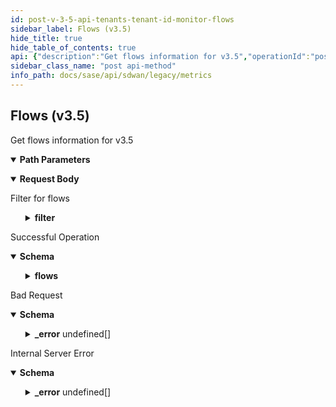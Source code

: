 ```yaml
---
id: post-v-3-5-api-tenants-tenant-id-monitor-flows
sidebar_label: Flows (v3.5)
hide_title: true
hide_table_of_contents: true
api: {"description":"Get flows information for v3.5","operationId":"post-v3.5-api-tenants-tenant_id-monitor-flows","parameters":[{"description":"Tenant Id","in":"path","name":"tenant_id","required":true,"schema":{"description":"Tenant Id","type":"string"}}],"requestBody":{"content":{"application/json":{"schema":{"properties":{"debug_level":{"description":"Debug Level","enum":["summary","tcp-flags","traffic","all"],"type":"string"},"end_time":{"format":"date","type":"string"},"filter":{"description":"Filter","properties":{"app":{"description":"App","items":{"description":"App","type":"string"},"type":"array"},"element":{"description":"Element","items":{"description":"Element","type":"string"},"type":"array"},"flow":{"description":"Flow","properties":{"destination_ip":{"description":"Destination Ip","items":{"description":"Destination Ip","type":"string"},"type":"array"},"destination_port":{"description":"Destination Port","items":{"description":"Destination Port","type":"integer"},"type":"array"},"protocol":{"description":"Protocol","type":"integer"},"source_ip":{"description":"Source Ip","items":{"description":"Source Ip","type":"string"},"type":"array"},"source_port":{"description":"Source Port","items":{"description":"Source Port","type":"integer"},"type":"array"}}},"flow_type":{"description":"Flow Type","enum":["local","wan","all"],"type":"string"},"path":{"description":"Path","items":{"description":"Path","type":"string"},"type":"array"},"path_type":{"description":"Path Type","items":{"description":"Path Type","enum":["public_direct","public_vpn","private_direct","private_vpn","unknown","servicelink"],"type":"string"},"type":"array"},"security_policy_destination_zone":{"description":"Security Policy Destination Zone","items":{"description":"Security Policy Destination Zone","type":"string"},"type":"array"},"security_policy_rule":{"description":"Security Policy Rule","items":{"description":"Security Policy Rule","type":"string"},"type":"array"},"security_policy_rule_action":{"description":"Security Policy Rule Action","enum":["allow","deny","reject"],"type":"string"},"security_policy_source_zone":{"description":"Security Policy Source Zone","items":{"description":"Security Policy Source Zone","type":"string"},"type":"array"},"site":{"description":"Site","items":{"description":"Site","type":"string"},"type":"array"},"waninterface":{"description":"Waninterface","items":{"description":"Waninterface","type":"string"},"type":"array"}}},"max_datapoints":{"description":"Max Datapoints","type":"integer"},"name":{"description":"Name: Pattern(error = INVALID_FILTER: Schema check failed - Invalid value for param {}, regexp = ^[A-Za-z]+$) ","type":"string"},"start_time":{"format":"date","type":"string"}}}}},"description":"Filter for flows"},"responses":{"200":{"content":{"application/json":{"schema":{"properties":{"flows":{"description":"Flows","properties":{"debug_level":{"description":"Debug Level","type":"string"},"end_time":{"description":"End Time","type":"string"},"items":{"description":"Items","items":{"properties":{"app_id":{"description":"App Id","type":"string"},"average_ntt":{"description":"Average Ntt: JsonInclude(content = ALWAYS, contentFilter = classOf[Void], value = ALWAYS, valueFilter = classOf[Void]) ","format":"float","type":"number"},"average_pg":{"description":"Average Pg: JsonInclude(content = ALWAYS, contentFilter = classOf[Void], value = ALWAYS, valueFilter = classOf[Void]) ","format":"float","type":"number"},"average_rtt":{"description":"Average Rtt: JsonInclude(content = ALWAYS, contentFilter = classOf[Void], value = ALWAYS, valueFilter = classOf[Void]) ","format":"float","type":"number"},"average_srt":{"description":"Average Srt: JsonInclude(content = ALWAYS, contentFilter = classOf[Void], value = ALWAYS, valueFilter = classOf[Void]) ","format":"float","type":"number"},"average_udp_trt":{"description":"Average Udp Trt: JsonInclude(content = ALWAYS, contentFilter = classOf[Void], value = ALWAYS, valueFilter = classOf[Void]) ","format":"float","type":"number"},"avg_jitter_c2s":{"description":"Avg Jitter C2s: JsonInclude(content = ALWAYS, contentFilter = classOf[Void], value = ALWAYS, valueFilter = classOf[Void]) ","format":"float","type":"number"},"avg_jitter_s2c":{"description":"Avg Jitter S2c: JsonInclude(content = ALWAYS, contentFilter = classOf[Void], value = ALWAYS, valueFilter = classOf[Void]) ","format":"float","type":"number"},"avg_mos_c2s":{"description":"Avg Mos C2s: JsonInclude(content = ALWAYS, contentFilter = classOf[Void], value = ALWAYS, valueFilter = classOf[Void]) ","format":"float","type":"number"},"avg_mos_s2c":{"description":"Avg Mos S2c: JsonInclude(content = ALWAYS, contentFilter = classOf[Void], value = ALWAYS, valueFilter = classOf[Void]) ","format":"float","type":"number"},"avg_packet_loss_c2s":{"description":"Avg Packet Loss C2s: JsonInclude(content = ALWAYS, contentFilter = classOf[Void], value = ALWAYS, valueFilter = classOf[Void]) ","format":"float","type":"number"},"avg_packet_loss_s2c":{"description":"Avg Packet Loss S2c: JsonInclude(content = ALWAYS, contentFilter = classOf[Void], value = ALWAYS, valueFilter = classOf[Void]) ","format":"float","type":"number"},"bytes_c2s":{"description":"Bytes C2s","format":"int64","type":"integer"},"bytes_s2c":{"description":"Bytes S2c","format":"int64","type":"integer"},"codec_c2s":{"description":"Codec C2s: JsonInclude(content = ALWAYS, contentFilter = classOf[Void], value = ALWAYS, valueFilter = classOf[Void]) ","items":{"description":"Codec C2s","format":"int64","type":"integer"},"type":"array"},"codec_s2c":{"description":"Codec S2c: JsonInclude(content = ALWAYS, contentFilter = classOf[Void], value = ALWAYS, valueFilter = classOf[Void]) ","items":{"description":"Codec S2c","format":"int64","type":"integer"},"type":"array"},"destination_ip":{"description":"Destination Ip","type":"string"},"destination_lan_network_id":{"description":"Destination Lan Network Id","type":"string"},"destination_lan_vlan_id":{"description":"Destination Lan Vlan Id","type":"integer"},"destination_port":{"description":"Destination Port","type":"integer"},"element_id":{"description":"Element Id","type":"string"},"fc_app_id":{"description":"Fc App Id","type":"string"},"fin_c2s":{"description":"Fin C2s","format":"int64","type":"integer"},"fin_s2c":{"description":"Fin S2c","format":"int64","type":"integer"},"flow_action":{"description":"Flow Action","type":"string"},"flow_decision_metadata_list":{"description":"Flow Decision Metadata List","items":{"properties":{"available_wan_networks":{"description":"Available Wan Networks: JsonAlias(value = [bw_paths]) JsonInclude(content = ALWAYS, contentFilter = classOf[Void], value = ALWAYS, valueFilter = classOf[Void]) ","items":{"description":"Available Wan Networks","type":"string"},"type":"array"},"chosen_wan_path":{"description":"Chosen Wan Path: JsonAlias(value = [path_id]) ","type":"string"},"flow_decision_bitmap":{"description":"Flow Decision Bitmap: JsonAlias(value = [bitmap]) JsonInclude(content = ALWAYS, contentFilter = classOf[Void], value = ALWAYS, valueFilter = classOf[Void]) ","items":{"description":"Flow Decision Bitmap","format":"int64","type":"integer"},"type":"array"},"flow_decision_time":{"description":"Flow Decision Time: JsonAlias(value = [time]) ","format":"int64","type":"integer"},"policy_allowed_wan_paths":{"description":"Policy Allowed Wan Paths: JsonAlias(value = [policy_paths]) JsonInclude(content = ALWAYS, contentFilter = classOf[Void], value = ALWAYS, valueFilter = classOf[Void]) ","items":{"description":"Policy Allowed Wan Paths","type":"string"},"type":"array"},"predictive_wan_network_normalized_load":{"description":"Predictive Wan Network Normalized Load: JsonAlias(value = [bw_values]) JsonInclude(content = ALWAYS, contentFilter = classOf[Void], value = ALWAYS, valueFilter = classOf[Void]) ","items":{"description":"Predictive Wan Network Normalized Load","type":"string"},"type":"array"},"preferred_wan_path":{"description":"Preferred Wan Path: JsonAlias(value = [pref_wan_path]) JsonInclude(content = ALWAYS, contentFilter = classOf[Void], value = ALWAYS, valueFilter = classOf[Void]) ","type":"string"},"sla_filtered_state_up_policy_allowed_wan_paths":{"description":"Sla Filtered State Up Policy Allowed Wan Paths: JsonAlias(value = [policy_l2l3_sla_paths]) JsonInclude(content = ALWAYS, contentFilter = classOf[Void], value = ALWAYS, valueFilter = classOf[Void]) ","items":{"description":"Sla Filtered State Up Policy Allowed Wan Paths","type":"string"},"type":"array"},"state_up_policy_allowed_wan_paths":{"description":"State Up Policy Allowed Wan Paths: JsonAlias(value = [policy_l2l3_paths]) JsonInclude(content = ALWAYS, contentFilter = classOf[Void], value = ALWAYS, valueFilter = classOf[Void]) ","items":{"description":"State Up Policy Allowed Wan Paths","type":"string"},"type":"array"}}},"type":"array"},"flow_end_time_ms":{"description":"Flow End Time Ms","format":"int64","type":"integer"},"flow_start_time_ms":{"description":"Flow Start Time Ms","format":"int64","type":"integer"},"incomplete_trans":{"description":"Incomplete Trans: JsonInclude(content = ALWAYS, contentFilter = classOf[Void], value = ALWAYS, valueFilter = classOf[Void]) ","format":"int64","type":"integer"},"init_success":{"description":"Init Success: JsonInclude(content = ALWAYS, contentFilter = classOf[Void], value = ALWAYS, valueFilter = classOf[Void]) ","type":"boolean"},"is_local_traffic":{"description":"Is Local Traffic","type":"boolean"},"is_sec_policy_present":{"description":"Is Sec Policy Present","type":"boolean"},"lan_dscp_lan_to_wan":{"description":"Lan Dscp Lan To Wan: JsonDeserialize(as = classOf[Void], builder = classOf[Void], contentAs = classOf[Void], contentConverter = classOf[Converter$None], contentUsing = classOf[JsonDeserializer$None], converter = classOf[Converter$None], keyAs = classOf[Void], keyUsing = classOf[KeyDeserializer$None], using = classOf[CustomGetSetPositionsDeserializer]) ","items":{"description":"Lan Dscp Lan To Wan","type":"integer"},"type":"array"},"lan_dscp_wan_to_lan":{"description":"Lan Dscp Wan To Lan: JsonDeserialize(as = classOf[Void], builder = classOf[Void], contentAs = classOf[Void], contentConverter = classOf[Converter$None], contentUsing = classOf[JsonDeserializer$None], converter = classOf[Converter$None], keyAs = classOf[Void], keyUsing = classOf[KeyDeserializer$None], using = classOf[CustomGetSetPositionsDeserializer]) ","items":{"description":"Lan Dscp Wan To Lan","type":"integer"},"type":"array"},"lan_origination_id":{"description":"Lan Origination Id","type":"string"},"lan_termination_id":{"description":"Lan Termination Id","type":"string"},"lan_to_wan":{"description":"Lan To Wan","type":"boolean"},"max_jitter_c2s":{"description":"Max Jitter C2s: JsonInclude(content = ALWAYS, contentFilter = classOf[Void], value = ALWAYS, valueFilter = classOf[Void]) ","format":"float","type":"number"},"max_jitter_s2c":{"description":"Max Jitter S2c: JsonInclude(content = ALWAYS, contentFilter = classOf[Void], value = ALWAYS, valueFilter = classOf[Void]) ","format":"float","type":"number"},"max_mos_c2s":{"description":"Max Mos C2s: JsonInclude(content = ALWAYS, contentFilter = classOf[Void], value = ALWAYS, valueFilter = classOf[Void]) ","format":"float","type":"number"},"max_mos_s2c":{"description":"Max Mos S2c: JsonInclude(content = ALWAYS, contentFilter = classOf[Void], value = ALWAYS, valueFilter = classOf[Void]) ","format":"float","type":"number"},"max_ntt":{"description":"Max Ntt: JsonInclude(content = ALWAYS, contentFilter = classOf[Void], value = ALWAYS, valueFilter = classOf[Void]) ","format":"float","type":"number"},"max_packet_loss_c2s":{"description":"Max Packet Loss C2s: JsonInclude(content = ALWAYS, contentFilter = classOf[Void], value = ALWAYS, valueFilter = classOf[Void]) ","format":"float","type":"number"},"max_packet_loss_s2c":{"description":"Max Packet Loss S2c: JsonInclude(content = ALWAYS, contentFilter = classOf[Void], value = ALWAYS, valueFilter = classOf[Void]) ","format":"float","type":"number"},"max_pg":{"description":"Max Pg: JsonInclude(content = ALWAYS, contentFilter = classOf[Void], value = ALWAYS, valueFilter = classOf[Void]) ","format":"float","type":"number"},"max_rtt":{"description":"Max Rtt: JsonInclude(content = ALWAYS, contentFilter = classOf[Void], value = ALWAYS, valueFilter = classOf[Void]) ","format":"float","type":"number"},"max_srt":{"description":"Max Srt: JsonInclude(content = ALWAYS, contentFilter = classOf[Void], value = ALWAYS, valueFilter = classOf[Void]) ","format":"float","type":"number"},"max_udp_trt":{"description":"Max Udp Trt: JsonInclude(content = ALWAYS, contentFilter = classOf[Void], value = ALWAYS, valueFilter = classOf[Void]) ","format":"float","type":"number"},"media_type":{"description":"Media Type: JsonInclude(content = ALWAYS, contentFilter = classOf[Void], value = ALWAYS, valueFilter = classOf[Void]) ","type":"string"},"min_mos_c2s":{"description":"Min Mos C2s: JsonInclude(content = ALWAYS, contentFilter = classOf[Void], value = ALWAYS, valueFilter = classOf[Void]) ","format":"float","type":"number"},"min_mos_s2c":{"description":"Min Mos S2c: JsonInclude(content = ALWAYS, contentFilter = classOf[Void], value = ALWAYS, valueFilter = classOf[Void]) ","format":"float","type":"number"},"min_ntt":{"description":"Min Ntt: JsonInclude(content = ALWAYS, contentFilter = classOf[Void], value = ALWAYS, valueFilter = classOf[Void]) ","format":"float","type":"number"},"min_pg":{"description":"Min Pg: JsonInclude(content = ALWAYS, contentFilter = classOf[Void], value = ALWAYS, valueFilter = classOf[Void]) ","format":"float","type":"number"},"min_rtt":{"description":"Min Rtt: JsonInclude(content = ALWAYS, contentFilter = classOf[Void], value = ALWAYS, valueFilter = classOf[Void]) ","format":"float","type":"number"},"min_srt":{"description":"Min Srt: JsonInclude(content = ALWAYS, contentFilter = classOf[Void], value = ALWAYS, valueFilter = classOf[Void]) ","format":"float","type":"number"},"min_udp_trt":{"description":"Min Udp Trt: JsonInclude(content = ALWAYS, contentFilter = classOf[Void], value = ALWAYS, valueFilter = classOf[Void]) ","format":"float","type":"number"},"network_policy_dst_prefix_id":{"description":"Network Policy Dst Prefix Id","type":"string"},"network_policy_id":{"description":"Network Policy Id","type":"string"},"network_policy_nctx_id":{"description":"Network Policy Nctx Id","type":"string"},"network_policy_set_id":{"description":"Network Policy Set Id","type":"string"},"network_policy_src_prefix_id":{"description":"Network Policy Src Prefix Id","type":"string"},"network_policy_stack_id":{"description":"Network Policy Stack Id","type":"string"},"new_flow":{"description":"New Flow","type":"boolean"},"ooo_pkts_c2s":{"description":"Ooo Pkts C2s","format":"int64","type":"integer"},"ooo_pkts_s2c":{"description":"Ooo Pkts S2c","format":"int64","type":"integer"},"packets_c2s":{"description":"Packets C2s","format":"int64","type":"integer"},"packets_s2c":{"description":"Packets S2c","format":"int64","type":"integer"},"path_id":{"description":"Path Id","type":"string"},"path_type":{"description":"Path Type","type":"string"},"policy_id":{"description":"Policy Id","type":"string"},"priority_class":{"description":"Priority Class: JsonInclude(content = ALWAYS, contentFilter = classOf[Void], value = ALWAYS, valueFilter = classOf[Void]) ","type":"integer"},"priority_policy_default_rule_mapping_incoming_dscp":{"description":"Priority Policy Default Rule Mapping Incoming Dscp","format":"int64","type":"integer"},"priority_policy_dst_prefix_id":{"description":"Priority Policy Dst Prefix Id","type":"string"},"priority_policy_id":{"description":"Priority Policy Id","type":"string"},"priority_policy_nctx_id":{"description":"Priority Policy Nctx Id","type":"string"},"priority_policy_remark_dscp":{"description":"Priority Policy Remark Dscp","format":"int64","type":"integer"},"priority_policy_set_id":{"description":"Priority Policy Set Id","type":"string"},"priority_policy_src_prefix_id":{"description":"Priority Policy Src Prefix Id","type":"string"},"priority_policy_stack_id":{"description":"Priority Policy Stack Id","type":"string"},"protocol":{"description":"Protocol","type":"integer"},"reset_c2s":{"description":"Reset C2s","format":"int64","type":"integer"},"reset_s2c":{"description":"Reset S2c","format":"int64","type":"integer"},"retransmit_bytes_c2s":{"description":"Retransmit Bytes C2s","format":"int64","type":"integer"},"retransmit_bytes_s2c":{"description":"Retransmit Bytes S2c","format":"int64","type":"integer"},"retransmit_pkts_c2s":{"description":"Retransmit Pkts C2s","format":"int64","type":"integer"},"retransmit_pkts_s2c":{"description":"Retransmit Pkts S2c","format":"int64","type":"integer"},"sack_pkts_c2s":{"description":"Sack Pkts C2s","format":"int64","type":"integer"},"sack_pkts_s2c":{"description":"Sack Pkts S2c","format":"int64","type":"integer"},"sec_fc_app_id":{"description":"Sec Fc App Id","items":{"description":"Sec Fc App Id","type":"string"},"type":"array"},"security_policy_rules":{"description":"Security Policy Rules: JsonInclude(content = ALWAYS, contentFilter = classOf[Void], value = NON_EMPTY, valueFilter = classOf[Void]) ","items":{"properties":{"bytes_c2s":{"format":"int64","type":"integer"},"bytes_s2c":{"format":"int64","type":"integer"},"packets_c2s":{"format":"int64","type":"integer"},"packets_s2c":{"format":"int64","type":"integer"},"security_destination_zone_id":{"description":"Security Destination Zone Id: JsonAlias(value = [dst_zone_id]) ","type":"string"},"security_policy_rule_action":{"description":"Security Policy Rule Action: JsonAlias(value = [action]) ","type":"string"},"security_policy_rule_id":{"description":"Security Policy Rule Id: JsonAlias(value = [rule_id]) ","type":"string"},"security_source_zone_id":{"description":"Security Source Zone Id: JsonAlias(value = [src_zone_id]) ","type":"string"},"time":{"description":"Time","format":"int64","type":"integer"}}},"type":"array"},"service_endpoint_id":{"description":"Service Endpoint Id: JsonInclude(content = ALWAYS, contentFilter = classOf[Void], value = ALWAYS, valueFilter = classOf[Void]) ","type":"string"},"source_ip":{"description":"Source Ip","type":"string"},"source_lan_network_id":{"description":"Source Lan Network Id","type":"string"},"source_lan_vlan_id":{"description":"Source Lan Vlan Id","type":"integer"},"source_port":{"description":"Source Port","type":"integer"},"success_transactions":{"description":"Success Transactions: JsonInclude(content = ALWAYS, contentFilter = classOf[Void], value = ALWAYS, valueFilter = classOf[Void]) ","format":"int64","type":"integer"},"syn_c2s":{"description":"Syn C2s","format":"int64","type":"integer"},"syn_s2c":{"description":"Syn S2c","format":"int64","type":"integer"},"traffic_type":{"description":"Traffic Type: JsonInclude(content = ALWAYS, contentFilter = classOf[Void], value = ALWAYS, valueFilter = classOf[Void]) ","type":"string"},"unknown_domain":{"description":"Unknown Domain","type":"string"},"unknown_reason":{"description":"Unknown Reason","type":"string"},"vlan_id":{"description":"Vlan Id","type":"integer"},"wan_path_change_reason":{"description":"Wan Path Change Reason: JsonInclude(content = ALWAYS, contentFilter = classOf[Void], value = ALWAYS, valueFilter = classOf[Void]) ","type":"string"},"waninterface_id":{"description":"Waninterface Id","type":"string"},"win_scaler_c2s":{"description":"Win Scaler C2s","format":"int64","type":"integer"},"win_scaler_s2c":{"description":"Win Scaler S2c","format":"int64","type":"integer"},"win_size_c2s":{"description":"Win Size C2s","format":"int64","type":"integer"},"win_size_s2c":{"description":"Win Size S2c","format":"int64","type":"integer"}}},"type":"array"},"start_time":{"description":"Start Time","type":"string"}}}}}}},"description":"Successful Operation"},"400":{"content":{"application/json":{"example":{"value":{"_error":[{"code":"EMPTY_REQ_BODY"},{"code":"SCHEMA_MISMATCH"},{"code":"START_TIME_GREATER_THAN_END_TIME"},{"code":"INVALID_REQUEST_ERROR_0001"},{"code":"EMPTY_FILTER"},{"code":"PATH_AND_PATH_TYPE_NOT_SUPPORTED"},{"code":"SITE_WITH_PATH_MISSING"},{"code":"SITE_WITH_WANINTERFACE_MISSING"},{"code":"SITE_WITH_ELEMENT_MISSING"},{"code":"SITE_WITH_FLOW_TUPLE_MISSING"},{"code":"INVALID_IP"},{"code":"INVALID_FLOW_TYPE"}]}},"schema":{"properties":{"_error":{"items":{"properties":{"code":{"type":"string"},"message":{"type":"string"}}},"type":"array"}}}}},"description":"Bad Request"},"500":{"content":{"application/json":{"schema":{"properties":{"_error":{"items":{"properties":{"code":{"type":"string"},"message":{"type":"string"}}},"type":"array"}}}}},"description":"Internal Server Error"}},"tags":["Metrics"],"method":"post","path":"/v3.5/api/tenants/{tenant_id}/monitor/flows","jsonRequestBodyExample":{"debug_level":"summary","end_time":"2022-08-15","filter":{"app":["string"],"element":["string"],"flow":{"destination_ip":["string"],"destination_port":[0],"protocol":0,"source_ip":["string"],"source_port":[0]},"flow_type":"local","path":["string"],"path_type":["public_direct"],"security_policy_destination_zone":["string"],"security_policy_rule":["string"],"security_policy_rule_action":"allow","security_policy_source_zone":["string"],"site":["string"],"waninterface":["string"]},"max_datapoints":0,"name":"string","start_time":"2022-08-15"},"info":{"contact":{},"description":"List of APIs used to retrieve SDWAN metrics such as badnwidth utilization, TCP transaction, application health, application performance, LQM, flows, interface & system metrics.","title":"Metrics","version":"Latest"},"postman":{"name":"Flows (v3.5)","description":{"content":"Get flows information for v3.5","type":"text/plain"},"url":{"path":["v3.5","api","tenants",":tenant_id","monitor","flows"],"host":["{{baseUrl}}"],"query":[],"variable":[{"disabled":false,"description":{"content":"(Required) Tenant Id","type":"text/plain"},"type":"any","value":"","key":"tenant_id"}]},"header":[{"key":"Content-Type","value":"application/json"},{"key":"Accept","value":"application/json"}],"method":"POST","body":{"mode":"raw","raw":"\"\"","options":{"raw":{"language":"json"}}}}}
sidebar_class_name: "post api-method"
info_path: docs/sase/api/sdwan/legacy/metrics
---
```



## Flows (v3.5)



Get flows information for v3.5

<details style={{"marginBottom":"1rem"}} data-collapsed={false} open={true}><summary style={{}}><strong>Path Parameters</strong></summary><div><ul><ParamsItem className={"paramsItem"} param={{"description":"Tenant Id","in":"path","name":"tenant_id","required":true,"schema":{"description":"Tenant Id","type":"string"}}}></ParamsItem></ul></div></details><MimeTabs><TabItem label={"application/json"} value={"application/json-schema"}><details style={{}} data-collapsed={false} open={true}><summary style={{"textAlign":"left"}}><strong>Request Body</strong></summary><div style={{"textAlign":"left","marginLeft":"1rem"}}><div style={{"marginTop":"1rem","marginBottom":"1rem"}}>

Filter for flows

</div></div><ul style={{"marginLeft":"1rem"}}><SchemaItem collapsible={false} name={"debug_level"} required={false} schemaDescription={"Debug Level"} schemaName={"string"} qualifierMessage={"**Possible values:** [`summary`, `tcp-flags`, `traffic`, `all`]"} defaultValue={undefined}></SchemaItem><SchemaItem collapsible={false} name={"end_time"} required={false} schemaDescription={undefined} schemaName={"date"} qualifierMessage={undefined} defaultValue={undefined}></SchemaItem><SchemaItem collapsible={true} className={"schemaItem"}><details style={{}}><summary style={{}}><strong>filter</strong><span style={{"opacity":"0.6"}}> </span></summary><div style={{"marginLeft":"1rem"}}><div style={{"marginTop":".5rem","marginBottom":".5rem"}}>

Filter

</div><SchemaItem collapsible={false} name={"app"} required={false} schemaDescription={"App"} schemaName={"string[]"} qualifierMessage={undefined} defaultValue={undefined}></SchemaItem><SchemaItem collapsible={false} name={"element"} required={false} schemaDescription={"Element"} schemaName={"string[]"} qualifierMessage={undefined} defaultValue={undefined}></SchemaItem><SchemaItem collapsible={true} className={"schemaItem"}><details style={{}}><summary style={{}}><strong>flow</strong><span style={{"opacity":"0.6"}}> </span></summary><div style={{"marginLeft":"1rem"}}><div style={{"marginTop":".5rem","marginBottom":".5rem"}}>

Flow

</div><SchemaItem collapsible={false} name={"destination_ip"} required={false} schemaDescription={"Destination Ip"} schemaName={"string[]"} qualifierMessage={undefined} defaultValue={undefined}></SchemaItem><SchemaItem collapsible={false} name={"destination_port"} required={false} schemaDescription={"Destination Port"} schemaName={"integer[]"} qualifierMessage={undefined} defaultValue={undefined}></SchemaItem><SchemaItem collapsible={false} name={"protocol"} required={false} schemaDescription={"Protocol"} schemaName={"integer"} qualifierMessage={undefined} defaultValue={undefined}></SchemaItem><SchemaItem collapsible={false} name={"source_ip"} required={false} schemaDescription={"Source Ip"} schemaName={"string[]"} qualifierMessage={undefined} defaultValue={undefined}></SchemaItem><SchemaItem collapsible={false} name={"source_port"} required={false} schemaDescription={"Source Port"} schemaName={"integer[]"} qualifierMessage={undefined} defaultValue={undefined}></SchemaItem></div></details></SchemaItem><SchemaItem collapsible={false} name={"flow_type"} required={false} schemaDescription={"Flow Type"} schemaName={"string"} qualifierMessage={"**Possible values:** [`local`, `wan`, `all`]"} defaultValue={undefined}></SchemaItem><SchemaItem collapsible={false} name={"path"} required={false} schemaDescription={"Path"} schemaName={"string[]"} qualifierMessage={undefined} defaultValue={undefined}></SchemaItem><SchemaItem collapsible={false} name={"path_type"} required={false} schemaDescription={"Path Type"} schemaName={"string[]"} qualifierMessage={"**Possible values:** [`public_direct`, `public_vpn`, `private_direct`, `private_vpn`, `unknown`, `servicelink`]"} defaultValue={undefined}></SchemaItem><SchemaItem collapsible={false} name={"security_policy_destination_zone"} required={false} schemaDescription={"Security Policy Destination Zone"} schemaName={"string[]"} qualifierMessage={undefined} defaultValue={undefined}></SchemaItem><SchemaItem collapsible={false} name={"security_policy_rule"} required={false} schemaDescription={"Security Policy Rule"} schemaName={"string[]"} qualifierMessage={undefined} defaultValue={undefined}></SchemaItem><SchemaItem collapsible={false} name={"security_policy_rule_action"} required={false} schemaDescription={"Security Policy Rule Action"} schemaName={"string"} qualifierMessage={"**Possible values:** [`allow`, `deny`, `reject`]"} defaultValue={undefined}></SchemaItem><SchemaItem collapsible={false} name={"security_policy_source_zone"} required={false} schemaDescription={"Security Policy Source Zone"} schemaName={"string[]"} qualifierMessage={undefined} defaultValue={undefined}></SchemaItem><SchemaItem collapsible={false} name={"site"} required={false} schemaDescription={"Site"} schemaName={"string[]"} qualifierMessage={undefined} defaultValue={undefined}></SchemaItem><SchemaItem collapsible={false} name={"waninterface"} required={false} schemaDescription={"Waninterface"} schemaName={"string[]"} qualifierMessage={undefined} defaultValue={undefined}></SchemaItem></div></details></SchemaItem><SchemaItem collapsible={false} name={"max_datapoints"} required={false} schemaDescription={"Max Datapoints"} schemaName={"integer"} qualifierMessage={undefined} defaultValue={undefined}></SchemaItem><SchemaItem collapsible={false} name={"name"} required={false} schemaDescription={"Name: Pattern(error = INVALID_FILTER: Schema check failed - Invalid value for param {}, regexp = ^[A-Za-z]+$) "} schemaName={"string"} qualifierMessage={undefined} defaultValue={undefined}></SchemaItem><SchemaItem collapsible={false} name={"start_time"} required={false} schemaDescription={undefined} schemaName={"date"} qualifierMessage={undefined} defaultValue={undefined}></SchemaItem></ul></details></TabItem></MimeTabs><div><ApiTabs><TabItem label={"200"} value={"200"}><div>

Successful Operation

</div><div><MimeTabs groupId={"mime-type"}><TabItem label={"application/json"} value={"application/json"}><SchemaTabs groupId={"schema-tabs"}><TabTtem label={"Schema"} value={"Schema"}><details style={{}} data-collapsed={false} open={true}><summary style={{"textAlign":"left"}}><strong>Schema</strong></summary><div style={{"textAlign":"left","marginLeft":"1rem"}}></div><ul style={{"marginLeft":"1rem"}}><SchemaItem collapsible={true} className={"schemaItem"}><details style={{}}><summary style={{}}><strong>flows</strong><span style={{"opacity":"0.6"}}> </span></summary><div style={{"marginLeft":"1rem"}}><div style={{"marginTop":".5rem","marginBottom":".5rem"}}>

Flows

</div><SchemaItem collapsible={false} name={"debug_level"} required={false} schemaDescription={"Debug Level"} schemaName={"string"} qualifierMessage={undefined} defaultValue={undefined}></SchemaItem><SchemaItem collapsible={false} name={"end_time"} required={false} schemaDescription={"End Time"} schemaName={"string"} qualifierMessage={undefined} defaultValue={undefined}></SchemaItem><SchemaItem collapsible={true} className={"schemaItem"}><details style={{}}><summary style={{}}><strong>items</strong><span style={{"opacity":"0.6"}}> undefined[]</span></summary><div style={{"marginLeft":"1rem"}}><div style={{"marginTop":".5rem","marginBottom":".5rem"}}>

Items

</div><SchemaItem collapsible={false} name={"app_id"} required={false} schemaDescription={"App Id"} schemaName={"string"} qualifierMessage={undefined} defaultValue={undefined}></SchemaItem><SchemaItem collapsible={false} name={"average_ntt"} required={false} schemaDescription={"Average Ntt: JsonInclude(content = ALWAYS, contentFilter = classOf[Void], value = ALWAYS, valueFilter = classOf[Void]) "} schemaName={"float"} qualifierMessage={undefined} defaultValue={undefined}></SchemaItem><SchemaItem collapsible={false} name={"average_pg"} required={false} schemaDescription={"Average Pg: JsonInclude(content = ALWAYS, contentFilter = classOf[Void], value = ALWAYS, valueFilter = classOf[Void]) "} schemaName={"float"} qualifierMessage={undefined} defaultValue={undefined}></SchemaItem><SchemaItem collapsible={false} name={"average_rtt"} required={false} schemaDescription={"Average Rtt: JsonInclude(content = ALWAYS, contentFilter = classOf[Void], value = ALWAYS, valueFilter = classOf[Void]) "} schemaName={"float"} qualifierMessage={undefined} defaultValue={undefined}></SchemaItem><SchemaItem collapsible={false} name={"average_srt"} required={false} schemaDescription={"Average Srt: JsonInclude(content = ALWAYS, contentFilter = classOf[Void], value = ALWAYS, valueFilter = classOf[Void]) "} schemaName={"float"} qualifierMessage={undefined} defaultValue={undefined}></SchemaItem><SchemaItem collapsible={false} name={"average_udp_trt"} required={false} schemaDescription={"Average Udp Trt: JsonInclude(content = ALWAYS, contentFilter = classOf[Void], value = ALWAYS, valueFilter = classOf[Void]) "} schemaName={"float"} qualifierMessage={undefined} defaultValue={undefined}></SchemaItem><SchemaItem collapsible={false} name={"avg_jitter_c2s"} required={false} schemaDescription={"Avg Jitter C2s: JsonInclude(content = ALWAYS, contentFilter = classOf[Void], value = ALWAYS, valueFilter = classOf[Void]) "} schemaName={"float"} qualifierMessage={undefined} defaultValue={undefined}></SchemaItem><SchemaItem collapsible={false} name={"avg_jitter_s2c"} required={false} schemaDescription={"Avg Jitter S2c: JsonInclude(content = ALWAYS, contentFilter = classOf[Void], value = ALWAYS, valueFilter = classOf[Void]) "} schemaName={"float"} qualifierMessage={undefined} defaultValue={undefined}></SchemaItem><SchemaItem collapsible={false} name={"avg_mos_c2s"} required={false} schemaDescription={"Avg Mos C2s: JsonInclude(content = ALWAYS, contentFilter = classOf[Void], value = ALWAYS, valueFilter = classOf[Void]) "} schemaName={"float"} qualifierMessage={undefined} defaultValue={undefined}></SchemaItem><SchemaItem collapsible={false} name={"avg_mos_s2c"} required={false} schemaDescription={"Avg Mos S2c: JsonInclude(content = ALWAYS, contentFilter = classOf[Void], value = ALWAYS, valueFilter = classOf[Void]) "} schemaName={"float"} qualifierMessage={undefined} defaultValue={undefined}></SchemaItem><SchemaItem collapsible={false} name={"avg_packet_loss_c2s"} required={false} schemaDescription={"Avg Packet Loss C2s: JsonInclude(content = ALWAYS, contentFilter = classOf[Void], value = ALWAYS, valueFilter = classOf[Void]) "} schemaName={"float"} qualifierMessage={undefined} defaultValue={undefined}></SchemaItem><SchemaItem collapsible={false} name={"avg_packet_loss_s2c"} required={false} schemaDescription={"Avg Packet Loss S2c: JsonInclude(content = ALWAYS, contentFilter = classOf[Void], value = ALWAYS, valueFilter = classOf[Void]) "} schemaName={"float"} qualifierMessage={undefined} defaultValue={undefined}></SchemaItem><SchemaItem collapsible={false} name={"bytes_c2s"} required={false} schemaDescription={"Bytes C2s"} schemaName={"int64"} qualifierMessage={undefined} defaultValue={undefined}></SchemaItem><SchemaItem collapsible={false} name={"bytes_s2c"} required={false} schemaDescription={"Bytes S2c"} schemaName={"int64"} qualifierMessage={undefined} defaultValue={undefined}></SchemaItem><SchemaItem collapsible={false} name={"codec_c2s"} required={false} schemaDescription={"Codec C2s: JsonInclude(content = ALWAYS, contentFilter = classOf[Void], value = ALWAYS, valueFilter = classOf[Void]) "} schemaName={"int64[]"} qualifierMessage={undefined} defaultValue={undefined}></SchemaItem><SchemaItem collapsible={false} name={"codec_s2c"} required={false} schemaDescription={"Codec S2c: JsonInclude(content = ALWAYS, contentFilter = classOf[Void], value = ALWAYS, valueFilter = classOf[Void]) "} schemaName={"int64[]"} qualifierMessage={undefined} defaultValue={undefined}></SchemaItem><SchemaItem collapsible={false} name={"destination_ip"} required={false} schemaDescription={"Destination Ip"} schemaName={"string"} qualifierMessage={undefined} defaultValue={undefined}></SchemaItem><SchemaItem collapsible={false} name={"destination_lan_network_id"} required={false} schemaDescription={"Destination Lan Network Id"} schemaName={"string"} qualifierMessage={undefined} defaultValue={undefined}></SchemaItem><SchemaItem collapsible={false} name={"destination_lan_vlan_id"} required={false} schemaDescription={"Destination Lan Vlan Id"} schemaName={"integer"} qualifierMessage={undefined} defaultValue={undefined}></SchemaItem><SchemaItem collapsible={false} name={"destination_port"} required={false} schemaDescription={"Destination Port"} schemaName={"integer"} qualifierMessage={undefined} defaultValue={undefined}></SchemaItem><SchemaItem collapsible={false} name={"element_id"} required={false} schemaDescription={"Element Id"} schemaName={"string"} qualifierMessage={undefined} defaultValue={undefined}></SchemaItem><SchemaItem collapsible={false} name={"fc_app_id"} required={false} schemaDescription={"Fc App Id"} schemaName={"string"} qualifierMessage={undefined} defaultValue={undefined}></SchemaItem><SchemaItem collapsible={false} name={"fin_c2s"} required={false} schemaDescription={"Fin C2s"} schemaName={"int64"} qualifierMessage={undefined} defaultValue={undefined}></SchemaItem><SchemaItem collapsible={false} name={"fin_s2c"} required={false} schemaDescription={"Fin S2c"} schemaName={"int64"} qualifierMessage={undefined} defaultValue={undefined}></SchemaItem><SchemaItem collapsible={false} name={"flow_action"} required={false} schemaDescription={"Flow Action"} schemaName={"string"} qualifierMessage={undefined} defaultValue={undefined}></SchemaItem><SchemaItem collapsible={true} className={"schemaItem"}><details style={{}}><summary style={{}}><strong>flow_decision_metadata_list</strong><span style={{"opacity":"0.6"}}> undefined[]</span></summary><div style={{"marginLeft":"1rem"}}><div style={{"marginTop":".5rem","marginBottom":".5rem"}}>

Flow Decision Metadata List

</div><SchemaItem collapsible={false} name={"available_wan_networks"} required={false} schemaDescription={"Available Wan Networks: JsonAlias(value = [bw_paths]) JsonInclude(content = ALWAYS, contentFilter = classOf[Void], value = ALWAYS, valueFilter = classOf[Void]) "} schemaName={"string[]"} qualifierMessage={undefined} defaultValue={undefined}></SchemaItem><SchemaItem collapsible={false} name={"chosen_wan_path"} required={false} schemaDescription={"Chosen Wan Path: JsonAlias(value = [path_id]) "} schemaName={"string"} qualifierMessage={undefined} defaultValue={undefined}></SchemaItem><SchemaItem collapsible={false} name={"flow_decision_bitmap"} required={false} schemaDescription={"Flow Decision Bitmap: JsonAlias(value = [bitmap]) JsonInclude(content = ALWAYS, contentFilter = classOf[Void], value = ALWAYS, valueFilter = classOf[Void]) "} schemaName={"int64[]"} qualifierMessage={undefined} defaultValue={undefined}></SchemaItem><SchemaItem collapsible={false} name={"flow_decision_time"} required={false} schemaDescription={"Flow Decision Time: JsonAlias(value = [time]) "} schemaName={"int64"} qualifierMessage={undefined} defaultValue={undefined}></SchemaItem><SchemaItem collapsible={false} name={"policy_allowed_wan_paths"} required={false} schemaDescription={"Policy Allowed Wan Paths: JsonAlias(value = [policy_paths]) JsonInclude(content = ALWAYS, contentFilter = classOf[Void], value = ALWAYS, valueFilter = classOf[Void]) "} schemaName={"string[]"} qualifierMessage={undefined} defaultValue={undefined}></SchemaItem><SchemaItem collapsible={false} name={"predictive_wan_network_normalized_load"} required={false} schemaDescription={"Predictive Wan Network Normalized Load: JsonAlias(value = [bw_values]) JsonInclude(content = ALWAYS, contentFilter = classOf[Void], value = ALWAYS, valueFilter = classOf[Void]) "} schemaName={"string[]"} qualifierMessage={undefined} defaultValue={undefined}></SchemaItem><SchemaItem collapsible={false} name={"preferred_wan_path"} required={false} schemaDescription={"Preferred Wan Path: JsonAlias(value = [pref_wan_path]) JsonInclude(content = ALWAYS, contentFilter = classOf[Void], value = ALWAYS, valueFilter = classOf[Void]) "} schemaName={"string"} qualifierMessage={undefined} defaultValue={undefined}></SchemaItem><SchemaItem collapsible={false} name={"sla_filtered_state_up_policy_allowed_wan_paths"} required={false} schemaDescription={"Sla Filtered State Up Policy Allowed Wan Paths: JsonAlias(value = [policy_l2l3_sla_paths]) JsonInclude(content = ALWAYS, contentFilter = classOf[Void], value = ALWAYS, valueFilter = classOf[Void]) "} schemaName={"string[]"} qualifierMessage={undefined} defaultValue={undefined}></SchemaItem><SchemaItem collapsible={false} name={"state_up_policy_allowed_wan_paths"} required={false} schemaDescription={"State Up Policy Allowed Wan Paths: JsonAlias(value = [policy_l2l3_paths]) JsonInclude(content = ALWAYS, contentFilter = classOf[Void], value = ALWAYS, valueFilter = classOf[Void]) "} schemaName={"string[]"} qualifierMessage={undefined} defaultValue={undefined}></SchemaItem></div></details></SchemaItem><SchemaItem collapsible={false} name={"flow_end_time_ms"} required={false} schemaDescription={"Flow End Time Ms"} schemaName={"int64"} qualifierMessage={undefined} defaultValue={undefined}></SchemaItem><SchemaItem collapsible={false} name={"flow_start_time_ms"} required={false} schemaDescription={"Flow Start Time Ms"} schemaName={"int64"} qualifierMessage={undefined} defaultValue={undefined}></SchemaItem><SchemaItem collapsible={false} name={"incomplete_trans"} required={false} schemaDescription={"Incomplete Trans: JsonInclude(content = ALWAYS, contentFilter = classOf[Void], value = ALWAYS, valueFilter = classOf[Void]) "} schemaName={"int64"} qualifierMessage={undefined} defaultValue={undefined}></SchemaItem><SchemaItem collapsible={false} name={"init_success"} required={false} schemaDescription={"Init Success: JsonInclude(content = ALWAYS, contentFilter = classOf[Void], value = ALWAYS, valueFilter = classOf[Void]) "} schemaName={"boolean"} qualifierMessage={undefined} defaultValue={undefined}></SchemaItem><SchemaItem collapsible={false} name={"is_local_traffic"} required={false} schemaDescription={"Is Local Traffic"} schemaName={"boolean"} qualifierMessage={undefined} defaultValue={undefined}></SchemaItem><SchemaItem collapsible={false} name={"is_sec_policy_present"} required={false} schemaDescription={"Is Sec Policy Present"} schemaName={"boolean"} qualifierMessage={undefined} defaultValue={undefined}></SchemaItem><SchemaItem collapsible={false} name={"lan_dscp_lan_to_wan"} required={false} schemaDescription={"Lan Dscp Lan To Wan: JsonDeserialize(as = classOf[Void], builder = classOf[Void], contentAs = classOf[Void], contentConverter = classOf[Converter$None], contentUsing = classOf[JsonDeserializer$None], converter = classOf[Converter$None], keyAs = classOf[Void], keyUsing = classOf[KeyDeserializer$None], using = classOf[CustomGetSetPositionsDeserializer]) "} schemaName={"integer[]"} qualifierMessage={undefined} defaultValue={undefined}></SchemaItem><SchemaItem collapsible={false} name={"lan_dscp_wan_to_lan"} required={false} schemaDescription={"Lan Dscp Wan To Lan: JsonDeserialize(as = classOf[Void], builder = classOf[Void], contentAs = classOf[Void], contentConverter = classOf[Converter$None], contentUsing = classOf[JsonDeserializer$None], converter = classOf[Converter$None], keyAs = classOf[Void], keyUsing = classOf[KeyDeserializer$None], using = classOf[CustomGetSetPositionsDeserializer]) "} schemaName={"integer[]"} qualifierMessage={undefined} defaultValue={undefined}></SchemaItem><SchemaItem collapsible={false} name={"lan_origination_id"} required={false} schemaDescription={"Lan Origination Id"} schemaName={"string"} qualifierMessage={undefined} defaultValue={undefined}></SchemaItem><SchemaItem collapsible={false} name={"lan_termination_id"} required={false} schemaDescription={"Lan Termination Id"} schemaName={"string"} qualifierMessage={undefined} defaultValue={undefined}></SchemaItem><SchemaItem collapsible={false} name={"lan_to_wan"} required={false} schemaDescription={"Lan To Wan"} schemaName={"boolean"} qualifierMessage={undefined} defaultValue={undefined}></SchemaItem><SchemaItem collapsible={false} name={"max_jitter_c2s"} required={false} schemaDescription={"Max Jitter C2s: JsonInclude(content = ALWAYS, contentFilter = classOf[Void], value = ALWAYS, valueFilter = classOf[Void]) "} schemaName={"float"} qualifierMessage={undefined} defaultValue={undefined}></SchemaItem><SchemaItem collapsible={false} name={"max_jitter_s2c"} required={false} schemaDescription={"Max Jitter S2c: JsonInclude(content = ALWAYS, contentFilter = classOf[Void], value = ALWAYS, valueFilter = classOf[Void]) "} schemaName={"float"} qualifierMessage={undefined} defaultValue={undefined}></SchemaItem><SchemaItem collapsible={false} name={"max_mos_c2s"} required={false} schemaDescription={"Max Mos C2s: JsonInclude(content = ALWAYS, contentFilter = classOf[Void], value = ALWAYS, valueFilter = classOf[Void]) "} schemaName={"float"} qualifierMessage={undefined} defaultValue={undefined}></SchemaItem><SchemaItem collapsible={false} name={"max_mos_s2c"} required={false} schemaDescription={"Max Mos S2c: JsonInclude(content = ALWAYS, contentFilter = classOf[Void], value = ALWAYS, valueFilter = classOf[Void]) "} schemaName={"float"} qualifierMessage={undefined} defaultValue={undefined}></SchemaItem><SchemaItem collapsible={false} name={"max_ntt"} required={false} schemaDescription={"Max Ntt: JsonInclude(content = ALWAYS, contentFilter = classOf[Void], value = ALWAYS, valueFilter = classOf[Void]) "} schemaName={"float"} qualifierMessage={undefined} defaultValue={undefined}></SchemaItem><SchemaItem collapsible={false} name={"max_packet_loss_c2s"} required={false} schemaDescription={"Max Packet Loss C2s: JsonInclude(content = ALWAYS, contentFilter = classOf[Void], value = ALWAYS, valueFilter = classOf[Void]) "} schemaName={"float"} qualifierMessage={undefined} defaultValue={undefined}></SchemaItem><SchemaItem collapsible={false} name={"max_packet_loss_s2c"} required={false} schemaDescription={"Max Packet Loss S2c: JsonInclude(content = ALWAYS, contentFilter = classOf[Void], value = ALWAYS, valueFilter = classOf[Void]) "} schemaName={"float"} qualifierMessage={undefined} defaultValue={undefined}></SchemaItem><SchemaItem collapsible={false} name={"max_pg"} required={false} schemaDescription={"Max Pg: JsonInclude(content = ALWAYS, contentFilter = classOf[Void], value = ALWAYS, valueFilter = classOf[Void]) "} schemaName={"float"} qualifierMessage={undefined} defaultValue={undefined}></SchemaItem><SchemaItem collapsible={false} name={"max_rtt"} required={false} schemaDescription={"Max Rtt: JsonInclude(content = ALWAYS, contentFilter = classOf[Void], value = ALWAYS, valueFilter = classOf[Void]) "} schemaName={"float"} qualifierMessage={undefined} defaultValue={undefined}></SchemaItem><SchemaItem collapsible={false} name={"max_srt"} required={false} schemaDescription={"Max Srt: JsonInclude(content = ALWAYS, contentFilter = classOf[Void], value = ALWAYS, valueFilter = classOf[Void]) "} schemaName={"float"} qualifierMessage={undefined} defaultValue={undefined}></SchemaItem><SchemaItem collapsible={false} name={"max_udp_trt"} required={false} schemaDescription={"Max Udp Trt: JsonInclude(content = ALWAYS, contentFilter = classOf[Void], value = ALWAYS, valueFilter = classOf[Void]) "} schemaName={"float"} qualifierMessage={undefined} defaultValue={undefined}></SchemaItem><SchemaItem collapsible={false} name={"media_type"} required={false} schemaDescription={"Media Type: JsonInclude(content = ALWAYS, contentFilter = classOf[Void], value = ALWAYS, valueFilter = classOf[Void]) "} schemaName={"string"} qualifierMessage={undefined} defaultValue={undefined}></SchemaItem><SchemaItem collapsible={false} name={"min_mos_c2s"} required={false} schemaDescription={"Min Mos C2s: JsonInclude(content = ALWAYS, contentFilter = classOf[Void], value = ALWAYS, valueFilter = classOf[Void]) "} schemaName={"float"} qualifierMessage={undefined} defaultValue={undefined}></SchemaItem><SchemaItem collapsible={false} name={"min_mos_s2c"} required={false} schemaDescription={"Min Mos S2c: JsonInclude(content = ALWAYS, contentFilter = classOf[Void], value = ALWAYS, valueFilter = classOf[Void]) "} schemaName={"float"} qualifierMessage={undefined} defaultValue={undefined}></SchemaItem><SchemaItem collapsible={false} name={"min_ntt"} required={false} schemaDescription={"Min Ntt: JsonInclude(content = ALWAYS, contentFilter = classOf[Void], value = ALWAYS, valueFilter = classOf[Void]) "} schemaName={"float"} qualifierMessage={undefined} defaultValue={undefined}></SchemaItem><SchemaItem collapsible={false} name={"min_pg"} required={false} schemaDescription={"Min Pg: JsonInclude(content = ALWAYS, contentFilter = classOf[Void], value = ALWAYS, valueFilter = classOf[Void]) "} schemaName={"float"} qualifierMessage={undefined} defaultValue={undefined}></SchemaItem><SchemaItem collapsible={false} name={"min_rtt"} required={false} schemaDescription={"Min Rtt: JsonInclude(content = ALWAYS, contentFilter = classOf[Void], value = ALWAYS, valueFilter = classOf[Void]) "} schemaName={"float"} qualifierMessage={undefined} defaultValue={undefined}></SchemaItem><SchemaItem collapsible={false} name={"min_srt"} required={false} schemaDescription={"Min Srt: JsonInclude(content = ALWAYS, contentFilter = classOf[Void], value = ALWAYS, valueFilter = classOf[Void]) "} schemaName={"float"} qualifierMessage={undefined} defaultValue={undefined}></SchemaItem><SchemaItem collapsible={false} name={"min_udp_trt"} required={false} schemaDescription={"Min Udp Trt: JsonInclude(content = ALWAYS, contentFilter = classOf[Void], value = ALWAYS, valueFilter = classOf[Void]) "} schemaName={"float"} qualifierMessage={undefined} defaultValue={undefined}></SchemaItem><SchemaItem collapsible={false} name={"network_policy_dst_prefix_id"} required={false} schemaDescription={"Network Policy Dst Prefix Id"} schemaName={"string"} qualifierMessage={undefined} defaultValue={undefined}></SchemaItem><SchemaItem collapsible={false} name={"network_policy_id"} required={false} schemaDescription={"Network Policy Id"} schemaName={"string"} qualifierMessage={undefined} defaultValue={undefined}></SchemaItem><SchemaItem collapsible={false} name={"network_policy_nctx_id"} required={false} schemaDescription={"Network Policy Nctx Id"} schemaName={"string"} qualifierMessage={undefined} defaultValue={undefined}></SchemaItem><SchemaItem collapsible={false} name={"network_policy_set_id"} required={false} schemaDescription={"Network Policy Set Id"} schemaName={"string"} qualifierMessage={undefined} defaultValue={undefined}></SchemaItem><SchemaItem collapsible={false} name={"network_policy_src_prefix_id"} required={false} schemaDescription={"Network Policy Src Prefix Id"} schemaName={"string"} qualifierMessage={undefined} defaultValue={undefined}></SchemaItem><SchemaItem collapsible={false} name={"network_policy_stack_id"} required={false} schemaDescription={"Network Policy Stack Id"} schemaName={"string"} qualifierMessage={undefined} defaultValue={undefined}></SchemaItem><SchemaItem collapsible={false} name={"new_flow"} required={false} schemaDescription={"New Flow"} schemaName={"boolean"} qualifierMessage={undefined} defaultValue={undefined}></SchemaItem><SchemaItem collapsible={false} name={"ooo_pkts_c2s"} required={false} schemaDescription={"Ooo Pkts C2s"} schemaName={"int64"} qualifierMessage={undefined} defaultValue={undefined}></SchemaItem><SchemaItem collapsible={false} name={"ooo_pkts_s2c"} required={false} schemaDescription={"Ooo Pkts S2c"} schemaName={"int64"} qualifierMessage={undefined} defaultValue={undefined}></SchemaItem><SchemaItem collapsible={false} name={"packets_c2s"} required={false} schemaDescription={"Packets C2s"} schemaName={"int64"} qualifierMessage={undefined} defaultValue={undefined}></SchemaItem><SchemaItem collapsible={false} name={"packets_s2c"} required={false} schemaDescription={"Packets S2c"} schemaName={"int64"} qualifierMessage={undefined} defaultValue={undefined}></SchemaItem><SchemaItem collapsible={false} name={"path_id"} required={false} schemaDescription={"Path Id"} schemaName={"string"} qualifierMessage={undefined} defaultValue={undefined}></SchemaItem><SchemaItem collapsible={false} name={"path_type"} required={false} schemaDescription={"Path Type"} schemaName={"string"} qualifierMessage={undefined} defaultValue={undefined}></SchemaItem><SchemaItem collapsible={false} name={"policy_id"} required={false} schemaDescription={"Policy Id"} schemaName={"string"} qualifierMessage={undefined} defaultValue={undefined}></SchemaItem><SchemaItem collapsible={false} name={"priority_class"} required={false} schemaDescription={"Priority Class: JsonInclude(content = ALWAYS, contentFilter = classOf[Void], value = ALWAYS, valueFilter = classOf[Void]) "} schemaName={"integer"} qualifierMessage={undefined} defaultValue={undefined}></SchemaItem><SchemaItem collapsible={false} name={"priority_policy_default_rule_mapping_incoming_dscp"} required={false} schemaDescription={"Priority Policy Default Rule Mapping Incoming Dscp"} schemaName={"int64"} qualifierMessage={undefined} defaultValue={undefined}></SchemaItem><SchemaItem collapsible={false} name={"priority_policy_dst_prefix_id"} required={false} schemaDescription={"Priority Policy Dst Prefix Id"} schemaName={"string"} qualifierMessage={undefined} defaultValue={undefined}></SchemaItem><SchemaItem collapsible={false} name={"priority_policy_id"} required={false} schemaDescription={"Priority Policy Id"} schemaName={"string"} qualifierMessage={undefined} defaultValue={undefined}></SchemaItem><SchemaItem collapsible={false} name={"priority_policy_nctx_id"} required={false} schemaDescription={"Priority Policy Nctx Id"} schemaName={"string"} qualifierMessage={undefined} defaultValue={undefined}></SchemaItem><SchemaItem collapsible={false} name={"priority_policy_remark_dscp"} required={false} schemaDescription={"Priority Policy Remark Dscp"} schemaName={"int64"} qualifierMessage={undefined} defaultValue={undefined}></SchemaItem><SchemaItem collapsible={false} name={"priority_policy_set_id"} required={false} schemaDescription={"Priority Policy Set Id"} schemaName={"string"} qualifierMessage={undefined} defaultValue={undefined}></SchemaItem><SchemaItem collapsible={false} name={"priority_policy_src_prefix_id"} required={false} schemaDescription={"Priority Policy Src Prefix Id"} schemaName={"string"} qualifierMessage={undefined} defaultValue={undefined}></SchemaItem><SchemaItem collapsible={false} name={"priority_policy_stack_id"} required={false} schemaDescription={"Priority Policy Stack Id"} schemaName={"string"} qualifierMessage={undefined} defaultValue={undefined}></SchemaItem><SchemaItem collapsible={false} name={"protocol"} required={false} schemaDescription={"Protocol"} schemaName={"integer"} qualifierMessage={undefined} defaultValue={undefined}></SchemaItem><SchemaItem collapsible={false} name={"reset_c2s"} required={false} schemaDescription={"Reset C2s"} schemaName={"int64"} qualifierMessage={undefined} defaultValue={undefined}></SchemaItem><SchemaItem collapsible={false} name={"reset_s2c"} required={false} schemaDescription={"Reset S2c"} schemaName={"int64"} qualifierMessage={undefined} defaultValue={undefined}></SchemaItem><SchemaItem collapsible={false} name={"retransmit_bytes_c2s"} required={false} schemaDescription={"Retransmit Bytes C2s"} schemaName={"int64"} qualifierMessage={undefined} defaultValue={undefined}></SchemaItem><SchemaItem collapsible={false} name={"retransmit_bytes_s2c"} required={false} schemaDescription={"Retransmit Bytes S2c"} schemaName={"int64"} qualifierMessage={undefined} defaultValue={undefined}></SchemaItem><SchemaItem collapsible={false} name={"retransmit_pkts_c2s"} required={false} schemaDescription={"Retransmit Pkts C2s"} schemaName={"int64"} qualifierMessage={undefined} defaultValue={undefined}></SchemaItem><SchemaItem collapsible={false} name={"retransmit_pkts_s2c"} required={false} schemaDescription={"Retransmit Pkts S2c"} schemaName={"int64"} qualifierMessage={undefined} defaultValue={undefined}></SchemaItem><SchemaItem collapsible={false} name={"sack_pkts_c2s"} required={false} schemaDescription={"Sack Pkts C2s"} schemaName={"int64"} qualifierMessage={undefined} defaultValue={undefined}></SchemaItem><SchemaItem collapsible={false} name={"sack_pkts_s2c"} required={false} schemaDescription={"Sack Pkts S2c"} schemaName={"int64"} qualifierMessage={undefined} defaultValue={undefined}></SchemaItem><SchemaItem collapsible={false} name={"sec_fc_app_id"} required={false} schemaDescription={"Sec Fc App Id"} schemaName={"string[]"} qualifierMessage={undefined} defaultValue={undefined}></SchemaItem><SchemaItem collapsible={true} className={"schemaItem"}><details style={{}}><summary style={{}}><strong>security_policy_rules</strong><span style={{"opacity":"0.6"}}> undefined[]</span></summary><div style={{"marginLeft":"1rem"}}><div style={{"marginTop":".5rem","marginBottom":".5rem"}}>

Security Policy Rules: JsonInclude(content = ALWAYS, contentFilter = classOf[Void], value = NON_EMPTY, valueFilter = classOf[Void]) 

</div><SchemaItem collapsible={false} name={"bytes_c2s"} required={false} schemaDescription={undefined} schemaName={"int64"} qualifierMessage={undefined} defaultValue={undefined}></SchemaItem><SchemaItem collapsible={false} name={"bytes_s2c"} required={false} schemaDescription={undefined} schemaName={"int64"} qualifierMessage={undefined} defaultValue={undefined}></SchemaItem><SchemaItem collapsible={false} name={"packets_c2s"} required={false} schemaDescription={undefined} schemaName={"int64"} qualifierMessage={undefined} defaultValue={undefined}></SchemaItem><SchemaItem collapsible={false} name={"packets_s2c"} required={false} schemaDescription={undefined} schemaName={"int64"} qualifierMessage={undefined} defaultValue={undefined}></SchemaItem><SchemaItem collapsible={false} name={"security_destination_zone_id"} required={false} schemaDescription={"Security Destination Zone Id: JsonAlias(value = [dst_zone_id]) "} schemaName={"string"} qualifierMessage={undefined} defaultValue={undefined}></SchemaItem><SchemaItem collapsible={false} name={"security_policy_rule_action"} required={false} schemaDescription={"Security Policy Rule Action: JsonAlias(value = [action]) "} schemaName={"string"} qualifierMessage={undefined} defaultValue={undefined}></SchemaItem><SchemaItem collapsible={false} name={"security_policy_rule_id"} required={false} schemaDescription={"Security Policy Rule Id: JsonAlias(value = [rule_id]) "} schemaName={"string"} qualifierMessage={undefined} defaultValue={undefined}></SchemaItem><SchemaItem collapsible={false} name={"security_source_zone_id"} required={false} schemaDescription={"Security Source Zone Id: JsonAlias(value = [src_zone_id]) "} schemaName={"string"} qualifierMessage={undefined} defaultValue={undefined}></SchemaItem><SchemaItem collapsible={false} name={"time"} required={false} schemaDescription={"Time"} schemaName={"int64"} qualifierMessage={undefined} defaultValue={undefined}></SchemaItem></div></details></SchemaItem><SchemaItem collapsible={false} name={"service_endpoint_id"} required={false} schemaDescription={"Service Endpoint Id: JsonInclude(content = ALWAYS, contentFilter = classOf[Void], value = ALWAYS, valueFilter = classOf[Void]) "} schemaName={"string"} qualifierMessage={undefined} defaultValue={undefined}></SchemaItem><SchemaItem collapsible={false} name={"source_ip"} required={false} schemaDescription={"Source Ip"} schemaName={"string"} qualifierMessage={undefined} defaultValue={undefined}></SchemaItem><SchemaItem collapsible={false} name={"source_lan_network_id"} required={false} schemaDescription={"Source Lan Network Id"} schemaName={"string"} qualifierMessage={undefined} defaultValue={undefined}></SchemaItem><SchemaItem collapsible={false} name={"source_lan_vlan_id"} required={false} schemaDescription={"Source Lan Vlan Id"} schemaName={"integer"} qualifierMessage={undefined} defaultValue={undefined}></SchemaItem><SchemaItem collapsible={false} name={"source_port"} required={false} schemaDescription={"Source Port"} schemaName={"integer"} qualifierMessage={undefined} defaultValue={undefined}></SchemaItem><SchemaItem collapsible={false} name={"success_transactions"} required={false} schemaDescription={"Success Transactions: JsonInclude(content = ALWAYS, contentFilter = classOf[Void], value = ALWAYS, valueFilter = classOf[Void]) "} schemaName={"int64"} qualifierMessage={undefined} defaultValue={undefined}></SchemaItem><SchemaItem collapsible={false} name={"syn_c2s"} required={false} schemaDescription={"Syn C2s"} schemaName={"int64"} qualifierMessage={undefined} defaultValue={undefined}></SchemaItem><SchemaItem collapsible={false} name={"syn_s2c"} required={false} schemaDescription={"Syn S2c"} schemaName={"int64"} qualifierMessage={undefined} defaultValue={undefined}></SchemaItem><SchemaItem collapsible={false} name={"traffic_type"} required={false} schemaDescription={"Traffic Type: JsonInclude(content = ALWAYS, contentFilter = classOf[Void], value = ALWAYS, valueFilter = classOf[Void]) "} schemaName={"string"} qualifierMessage={undefined} defaultValue={undefined}></SchemaItem><SchemaItem collapsible={false} name={"unknown_domain"} required={false} schemaDescription={"Unknown Domain"} schemaName={"string"} qualifierMessage={undefined} defaultValue={undefined}></SchemaItem><SchemaItem collapsible={false} name={"unknown_reason"} required={false} schemaDescription={"Unknown Reason"} schemaName={"string"} qualifierMessage={undefined} defaultValue={undefined}></SchemaItem><SchemaItem collapsible={false} name={"vlan_id"} required={false} schemaDescription={"Vlan Id"} schemaName={"integer"} qualifierMessage={undefined} defaultValue={undefined}></SchemaItem><SchemaItem collapsible={false} name={"wan_path_change_reason"} required={false} schemaDescription={"Wan Path Change Reason: JsonInclude(content = ALWAYS, contentFilter = classOf[Void], value = ALWAYS, valueFilter = classOf[Void]) "} schemaName={"string"} qualifierMessage={undefined} defaultValue={undefined}></SchemaItem><SchemaItem collapsible={false} name={"waninterface_id"} required={false} schemaDescription={"Waninterface Id"} schemaName={"string"} qualifierMessage={undefined} defaultValue={undefined}></SchemaItem><SchemaItem collapsible={false} name={"win_scaler_c2s"} required={false} schemaDescription={"Win Scaler C2s"} schemaName={"int64"} qualifierMessage={undefined} defaultValue={undefined}></SchemaItem><SchemaItem collapsible={false} name={"win_scaler_s2c"} required={false} schemaDescription={"Win Scaler S2c"} schemaName={"int64"} qualifierMessage={undefined} defaultValue={undefined}></SchemaItem><SchemaItem collapsible={false} name={"win_size_c2s"} required={false} schemaDescription={"Win Size C2s"} schemaName={"int64"} qualifierMessage={undefined} defaultValue={undefined}></SchemaItem><SchemaItem collapsible={false} name={"win_size_s2c"} required={false} schemaDescription={"Win Size S2c"} schemaName={"int64"} qualifierMessage={undefined} defaultValue={undefined}></SchemaItem></div></details></SchemaItem><SchemaItem collapsible={false} name={"start_time"} required={false} schemaDescription={"Start Time"} schemaName={"string"} qualifierMessage={undefined} defaultValue={undefined}></SchemaItem></div></details></SchemaItem></ul></details></TabTtem></SchemaTabs></TabItem></MimeTabs></div></TabItem><TabItem label={"400"} value={"400"}><div>

Bad Request

</div><div><MimeTabs groupId={"mime-type"}><TabItem label={"application/json"} value={"application/json"}><SchemaTabs groupId={"schema-tabs"}><TabTtem label={"Schema"} value={"Schema"}><details style={{}} data-collapsed={false} open={true}><summary style={{"textAlign":"left"}}><strong>Schema</strong></summary><div style={{"textAlign":"left","marginLeft":"1rem"}}></div><ul style={{"marginLeft":"1rem"}}><SchemaItem collapsible={true} className={"schemaItem"}><details style={{}}><summary style={{}}><strong>_error</strong><span style={{"opacity":"0.6"}}> undefined[]</span></summary><div style={{"marginLeft":"1rem"}}><SchemaItem collapsible={false} name={"code"} required={false} schemaDescription={undefined} schemaName={"string"} qualifierMessage={undefined} defaultValue={undefined}></SchemaItem><SchemaItem collapsible={false} name={"message"} required={false} schemaDescription={undefined} schemaName={"string"} qualifierMessage={undefined} defaultValue={undefined}></SchemaItem></div></details></SchemaItem></ul></details></TabTtem><TabItem label={"Example"} value={"Example"}><ResponseSamples responseExample={"{\n  \"value\": {\n    \"_error\": [\n      {\n        \"code\": \"EMPTY_REQ_BODY\"\n      },\n      {\n        \"code\": \"SCHEMA_MISMATCH\"\n      },\n      {\n        \"code\": \"START_TIME_GREATER_THAN_END_TIME\"\n      },\n      {\n        \"code\": \"INVALID_REQUEST_ERROR_0001\"\n      },\n      {\n        \"code\": \"EMPTY_FILTER\"\n      },\n      {\n        \"code\": \"PATH_AND_PATH_TYPE_NOT_SUPPORTED\"\n      },\n      {\n        \"code\": \"SITE_WITH_PATH_MISSING\"\n      },\n      {\n        \"code\": \"SITE_WITH_WANINTERFACE_MISSING\"\n      },\n      {\n        \"code\": \"SITE_WITH_ELEMENT_MISSING\"\n      },\n      {\n        \"code\": \"SITE_WITH_FLOW_TUPLE_MISSING\"\n      },\n      {\n        \"code\": \"INVALID_IP\"\n      },\n      {\n        \"code\": \"INVALID_FLOW_TYPE\"\n      }\n    ]\n  }\n}"}></ResponseSamples></TabItem></SchemaTabs></TabItem></MimeTabs></div></TabItem><TabItem label={"500"} value={"500"}><div>

Internal Server Error

</div><div><MimeTabs groupId={"mime-type"}><TabItem label={"application/json"} value={"application/json"}><SchemaTabs groupId={"schema-tabs"}><TabTtem label={"Schema"} value={"Schema"}><details style={{}} data-collapsed={false} open={true}><summary style={{"textAlign":"left"}}><strong>Schema</strong></summary><div style={{"textAlign":"left","marginLeft":"1rem"}}></div><ul style={{"marginLeft":"1rem"}}><SchemaItem collapsible={true} className={"schemaItem"}><details style={{}}><summary style={{}}><strong>_error</strong><span style={{"opacity":"0.6"}}> undefined[]</span></summary><div style={{"marginLeft":"1rem"}}><SchemaItem collapsible={false} name={"code"} required={false} schemaDescription={undefined} schemaName={"string"} qualifierMessage={undefined} defaultValue={undefined}></SchemaItem><SchemaItem collapsible={false} name={"message"} required={false} schemaDescription={undefined} schemaName={"string"} qualifierMessage={undefined} defaultValue={undefined}></SchemaItem></div></details></SchemaItem></ul></details></TabTtem></SchemaTabs></TabItem></MimeTabs></div></TabItem></ApiTabs></div>
      